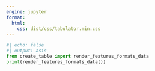 ```yaml
---
engine: jupyter
format:
  html:
    css: dist/css/tabulator.min.css
---
```


```{=html}
<script type="text/javascript" src="dist/js/tabulator.min.js"></script>
```

::: {#features-formats-table}

:::

```python
#| echo: false
#| output: asis
from create_table import render_features_formats_data
print(render_features_formats_data())
```

```{=html}
<script>
var table = new Tabulator("#features-formats-table", {
 	// height:205, // set height of table (in CSS or here), this enables the Virtual DOM and improves render speed dramatically (can be any valid css height value)
  data: tableData,
  dataTree: true,
 	layout:"fitColumns", //fit columns to width of table (optional)
    columns:[
        {title:"Feature", field: "feature", formatter: "html"},
        {title:"HTML", field: "html", formatter: "html"},
        {title:"Markdown", field: "markdown", formatter: "html"},
        {title:"PDF", field: "pdf", formatter: "html"},
        {title:"Docx", field: "docx", formatter: "html"}
    ],
});
</script>
```

::: {style="visibility: hidden"}

This forces font-awesome to load: {{< fa link >}}

:::